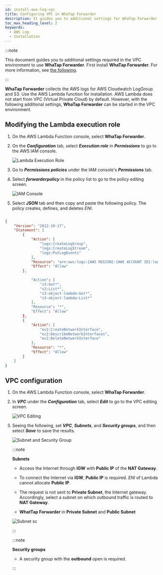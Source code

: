 ```yaml
---
id: install-aws-log-vpc
title: Configuring VPC in WhaTap Forwarder
description: It guides you to additional settings for WhaTap Forwarder to be available in the VPC environment.
toc_max_heading_level: 2
keywords:
  - AWS Log
  - Installation
---
```


:::note

This document guides you to additional settings required in the <span class='vpcbold'>VPC</span> environment to use **WhaTap Forwarder**. First install **WhaTap Forwarder**. For more information, see [the following](../aws-log/install-aws-log#install-whatap-forwarder).

:::

**WhaTap Forwarder** collects the AWS logs for AWS Cloudwatch LogGroup and S3. Use the AWS Lambda function for installation. AWS Lambda does not start from <span class='vpcbold'>VPC</span> (Virtual Private Cloud) by default. However, with the following additional settings, **WhaTap Forwarder** can be started in the <span class='vpcbold'>VPC</span> environment.

## Modifying the Lambda execution role

1. On the AWS Lambda Function console, select **WhaTap Forwarder**.

2. On the **_Configuration_** tab, select **_Execution role_** in **_Permissions_** to go to the AWS IAM console.

   ![Lambda Execution Role](/img/whatap-forwarder-vpc-lambda.png)

3. Go to **_Permissions policies_** under the IAM console's **_Permissions_** tab. 

4. Select **_forwarderpolicy_** in the policy list to go to the policy editing screen.

   ![IAM Console](/img/whatap-forwarder-vpc-aws-iam.png)

5. Select **_JSON_** tab and then copy and paste the following policy. The policy creates, defines, and deletes _ENI_.

```json title='IAM Policy'

{
    "Version": "2012-10-17",
    "Statement": [
        {
            "Action": [
                "logs:CreateLogGroup",
                "logs:CreateLogStream",
                "logs:PutLogEvents"
            ],
            "Resource": "arn:aws:logs:{AWS REGION}:{AWS ACCOUNT ID}:log-group:/aws/lambda/*",
            "Effect": "Allow"
        },
        
            "Action": [
                "s3:Get*",
                "s3:List*",
                "s3-object-lambda:Get*",
                "s3-object-lambda:List*"
            ],
            "Resource": "*",
            "Effect": "Allow"
        },
        {
            "Action": [
                "ec2:CreateNetworkInterface",
                "ec2:DescribeNetworkInterfaces",
                "ec2:DeleteNetworkInterface"
            ],
            "Resource": "*",
            "Effect": "Allow"
        }
    ]
}

```

## VPC configuration

<div class ='vpcb'>

1. On the AWS Lambda Function console, select **WhaTap Forwarder**.

2. In **_VPC_** under the **_Configuration_** tab, select **_Edit_** to go to the VPC editing screen.

   ![VPC Editing](/img/whatap-forwarder-vpc-edit.png)

3. Seeing the following, set **_VPC_**, **_Subnets_**, and **_Security groups_**, and then select **_Save_** to save the results.

   ![Subnet and Security Group](/img/whatap-forwarder-vpc-sg.png)

   :::note

   **Subnets**

   - Access the Internet through **IGW** with **Public IP** of the **NAT Gateway**.

   - To connect the Internet via **IGW**, **Public IP** is required. _ENI_ of Lambda cannot allocate **Public IP**.

   - The request is not sent to **Private Subnet**, the Internet gateway. Accordingly, select a subnet on which outbound traffic is routed to **NAT Gateway**.

   - **WhatTap Forwarder** in **Private Subnet** and **Public Subnet**

   ![Subnet sc](/img/whatap-forwarder-subnet.png)

   :::

   :::note

   **Security groups**

   - A security group with the **outbound** open is required.

   :::

</div>

